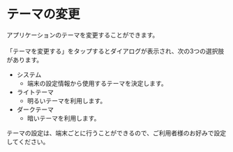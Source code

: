 # テーマの変更

アプリケーションのテーマを変更することができます。<br></br>
「テーマを変更する」をタップするとダイアログが表示され、次の3つの選択肢があります。

- システム
    - 端末の設定情報から使用するテーマを決定します。
- ライトテーマ
    - 明るいテーマを利用します。
- ダークテーマ
    - 暗いテーマを利用します。

<Info>テーマの設定は、端末ごとに行うことができるので、ご利用者様のお好みで設定してください。</Info>
